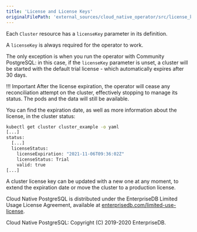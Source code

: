 ```yaml
---
title: 'License and License Keys'
originalFilePath: 'external_sources/cloud_native_operator/src/license_keys.md'
---
```



Each `Cluster` resource has a `licenseKey` parameter in its definition.

A `licenseKey` is always required for the operator to work.

The only exception is when you run the operator with Community PostgreSQL:
in this case, if the `licenseKey` parameter is unset, a cluster will be
started with the default trial license - which automatically expires after 30 days.

!!! Important
    After the license expiration, the operator will cease any reconciliation attempt
    on the cluster, effectively stopping to manage its status.
    The pods and the data will still be available.

You can find the expiration date, as well as more information about the license,
in the cluster status:

```sh
kubectl get cluster cluster_example -o yaml
[...]
status:
  [...]
  licenseStatus:
    licenseExpiration: "2021-11-06T09:36:02Z"
    licenseStatus: Trial
    valid: true
[...]
```

A cluster license key can be updated with a new one at any moment, to extend
the expiration date or move the cluster to a production license.

Cloud Native PostgreSQL is distributed under the EnterpriseDB Limited Usage License
Agreement, available at [enterprisedb.com/limited-use-license](https://www.enterprisedb.com/limited-use-license).

Cloud Native PostgreSQL: Copyright (C) 2019-2020 EnterpriseDB.
